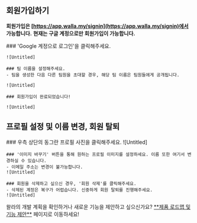 
## 회원가입하기

<Callout type='info' emoji="🔔">**회원가입은 [https://app.walla.my/signin](https://app.walla.my/signin)에서 가능합니다.**</Callout>
<Callout type='warning' emoji="⚠️">**현재는 구글 계정으로만 회원가입이 가능합니다.**</Callout>

<Steps>
    ### 'Google 계정으로 로그인'을 클릭해주세요.

    ![Untitled]

    ### 팀 이름을 설정해주세요.
    - 팀을 생성한 다음 다른 팀원을 초대할 경우, 해당 팀 이름은 팀원들에게 공개됩니다.

    ![Untitled]

    ### 회원가입이 완료되었습니다!

    ![Untitled]
</Steps>

## 프로필 설정 및 이름 변경, 회원 탈퇴

<Steps>
    ### 우측 상단의 동그란 프로필 사진을 클릭해주세요.
    ![Untitled]

    ### '이미지 바꾸기' 버튼을 통해 원하는 프로필 이미지를 설정하세요. 이름 또한 여기서 변경하실 수 있습니다.
    - 이메일 주소는 변경이 불가능합니다.
    ![Untitled]

    ### 회원을 삭제하고 싶으신 경우, '회원 삭제'를 클릭해주세요.
    - 삭제된 계정은 복구가 어렵습니다. 신중하게 회원 탈퇴를 진행해주세요.
    ![Untitled]
</Steps>

<Callout type='info' emoji="🔔">
    왈라의 개발 계획을 확인하거나 새로운 기능을 제안하고 싶으신가요? <a href='https://app.walla.my/support/featureRequest' target="_blank" rel="noopener noreferrer"
                                            style={{textDecoration: 'underline'}}>**제품 로드맵 및 기능 제안**</a> 페이지로
        이동하세요!
</Callout>
